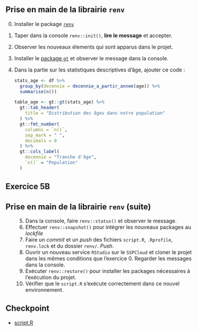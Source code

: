 
:::{.callout-tip collapse="true" icon=false}
## Prise en main de la librairie `renv`

:::{.incremental}
0. Installer le package [`renv`](https://rstudio.github.io/renv/articles/renv.html)
1. Taper dans la console `renv::init()`, __lire le message__ et accepter.
2. Observer les nouveaux élements qui sont apparus dans le projet.
3. Installer le [package `gt`](https://gt.rstudio.com/) et observer le message dans la console.
4. Dans la partie sur les statistiques descriptives d'âge, ajouter ce code :

    ```r
    stats_age <- df %>%
      group_by(decennie = decennie_a_partir_annee(age)) %>%
      summarise(n())
    
    table_age <- gt::gt(stats_age) %>%
      gt::tab_header(
        title = "Distribution des âges dans notre population"
      ) %>%
      gt::fmt_number(
        columns = `n()`,
        sep_mark = " ",
        decimals = 0
      ) %>%
      gt::cols_label(
        decennie = "Tranche d'âge",
        `n()` = "Population"
      )

    ```

:::

:::

## Exercice 5B

:::{.callout-tip collapse="true" icon=false}
## Prise en main de la librairie `renv` (suite)

:::{.incremental style="margin-left: 30px;"}
5. Dans la console, faire `renv::status()` et observer le message.
6. Effectuer `renv::snapshot()` pour intégrer les nouveaux packages au *lockfile*
7. Faire un _commit_ et un _push_ des fichiers `script.R`, `.Rprofile`, `renv.lock` et du dossier `renv/`. _Push_.
8. Ouvrir un nouveau service `RStudio` sur le `SSPCloud` et cloner le projet dans les mêmes conditions que l'exercice 0. Regarder les messages dans la console. 
9. Exécuter `renv::restore()` pour installer les packages nécessaires à l'exécution du projet.
10. Vérifier que le `script.R` s'exécute correctement dans ce nouvel environnement.
:::

:::

## Checkpoint

- [script.R](https://raw.githubusercontent.com/InseeFrLab/formation-bonnes-pratiques-R/main/R/checkpoints/application5b/script.R)
